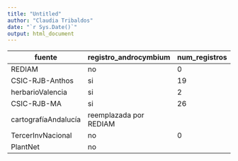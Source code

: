 ```yaml
---
title: "Untitled"
author: "Claudia Tribaldos"
date: "`r Sys.Date()`"
output: html_document
---
```


| fuente               | registro_androcymbium  | num_registros | coordenadas |
|----------------------|------------------------|---------------|-------------|
| REDIAM               | no                     | 0             | no          |
| CSIC-RJB-Anthos      | si                     | 19            | todos       |
| herbarioValencia     | si                     | 2             | todos       |
| CSIC-RJB-MA          | si                     | 26            | 7/26        |
| cartografíaAndalucía | reemplazada por REDIAM |               |             |
| TercerInvNacional    | no                     | 0             | no          |
| PlantNet             | no                     |               | no          |

